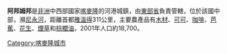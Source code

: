 {{noteTA
| T  = zh-cn:阿邦姆邦; zh-tw:阿朋木邦
| 1  = zh-cn:阿邦姆邦; zh-tw:阿朋木邦
}}

{{Infobox settlement |official_name = 阿邦姆邦
|image_skyline = Abong-Mbang from Quartier Haussa.jpg
|imagesize=300px
|nickname= 
|image_flag = 
|image_caption = 
|image_seal = 
|pushpin_map = Cameroon
|pushpin_mapsize = 300
|map_caption = 
|coordinates_region = CM
|subdivision_type = 國家
|subdivision_name = {{flag|Cameroon}}
|subdivision_type1 = 省
|subdivision_name1 = [[東部省_(喀麥隆)|東部省]]
|subdivision_type2 = 
|subdivision_name2 = 
|subdivision_type3 = 
|subdivision_name3 = 
|leader_title = 
|leader_name = 
|area_magnitude =
|area_total = 
|area_land =  
|area_water = 
|population_as_of = 2001
|population_urban = 18700
|population_note = 
|population_total = 
|population_metro = 
|area_metro = 
|population_density = 
|timezone = [[西非時間|西非時間]] 
|utc_offset = +1 
|timezone_DST = 
|utc_offset_DST = 
|latd=3|latm=59|lats=|latNS=N 
|longd=13|longm=10|longs=|longEW=E 
|latitude = 
|longitude =       
|website = 
|footnotes = 
}}

'''阿邦姆邦'''是[[非洲|非洲]]中西部國家[[喀麥隆|喀麥隆]]的河港城鎮，由[[東部省_(喀麥隆)|東部省]]負責管轄，位於該國中部，瀕[[尼永河|尼永河]]，距離首都[[雅溫得|雅溫得]]311公里，主要農產品有[[木材|木材]]、[[可可|可可]]、[[咖啡|咖啡]]、[[芭蕉|芭蕉]]、[[花生|花生]]、[[煙草|煙草]]和[[棕櫚油|棕櫚油]]，2001年人口約18,700。

{{Coord|3|59|N|13|10|E|display=title}}

{{Cameroon-stub}}
[[Category:喀麥隆城市|Category:喀麥隆城市]]